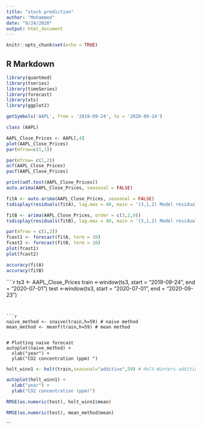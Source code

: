 ```yaml
---
title: "stock prediction"
author: "Mohammed"
date: "9/24/2020"
output: html_document
---
```


```r
knitr::opts_chunk$set(echo = TRUE)
```

## R Markdown

```r

library(quantmod)
library(tseries)
library(timeSeries)
library(forecast)
library(xts)
library(ggplot2)
```

```r
getSymbols('AAPL', from = '2019-09-24', to = '2020-09-24')
```

```r
class (AAPL)
```


```r
AAPL_Close_Prices <- AAPL[,4]
plot(AAPL_Close_Prices)
par(mfrow=c(1,1))

```

```r
par(mfrow= c(1,2))
acf(AAPL_Close_Prices)
pacf(AAPL_Close_Prices)
```
```r
print(adf.test(AAPL_Close_Prices))
auto.arima(AAPL_Close_Prices, seasonal = FALSE)
```
```r
fitA <- auto.arima(AAPL_Close_Prices, seasonal = FALSE)
tsdisplay(residuals(fitA), lag.max = 40, main = '(3,1,2) Model residuals' )
```
```r
fitB <- arima(AAPL_Close_Prices, order = c(3,2,9))
tsdisplay(residuals(fitB), lag.max = 40, main = '(3,1,2) Model residuals' )

```

```r
par(mfrow = c(1,2))
fcast1 <- forecast(fitA, term = 10)
fcast2 <- forecast(fitB, term = 10)
plot(fcast1)
plot(fcast2)

```
```r
accuracy(fitA)
accuracy(fitB)
```
````r
ts3 <- AAPL_Close_Prices
train <-window(ts3, start = "2019-09-24", end = "2020-07-01")
test <-window(ts3, start = "2020-07-01", end = "2020-09-23")


```


```r

naive_method <- snaive(train,h=59) # naive method
mean_method <- meanf(train,h=59) # mean method


# Plotting naive forecast
autoplot(naive_method) +
  xlab("year") +
  ylab("CO2 concentration (ppm) ")
```

```r
holt_winn1 <- holt(train,seasonal="additive",59) # Holt-Winters additive

autoplot(holt_winn1) +
  xlab("year") +
  ylab("CO2 concentration (ppm)")
```

```r
RMSE(as.numeric(test), holt_winn1$mean)
```
```r
RMSE(as.numeric(test), mean_method$mean)

```



```

